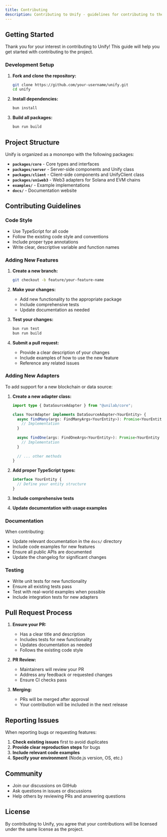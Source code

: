 ```yaml
---
title: Contributing
description: Contributing to Unify - guidelines for contributing to the framework and its packages
---
```


## Getting Started

Thank you for your interest in contributing to Unify! This guide will help you get started with contributing to the project.

### Development Setup

1. **Fork and clone the repository:**
   ```bash
   git clone https://github.com/your-username/unify.git
   cd unify
   ```

2. **Install dependencies:**
   ```bash
   bun install
   ```

3. **Build all packages:**
   ```bash
   bun run build
   ```

## Project Structure

Unify is organized as a monorepo with the following packages:

- **`packages/core`** - Core types and interfaces
- **`packages/server`** - Server-side components and Unify class
- **`packages/client`** - Client-side components and UnifyClient class
- **`packages/uniweb3`** - Web3 adapters for Solana and EVM chains
- **`examples/`** - Example implementations
- **`docs/`** - Documentation website

## Contributing Guidelines

### Code Style

- Use TypeScript for all code
- Follow the existing code style and conventions
- Include proper type annotations
- Write clear, descriptive variable and function names

### Adding New Features

1. **Create a new branch:**
   ```bash
   git checkout -b feature/your-feature-name
   ```

2. **Make your changes:**
   - Add new functionality to the appropriate package
   - Include comprehensive tests
   - Update documentation as needed

3. **Test your changes:**
   ```bash
   bun run test
   bun run build
   ```

4. **Submit a pull request:**
   - Provide a clear description of your changes
   - Include examples of how to use the new feature
   - Reference any related issues

### Adding New Adapters

To add support for a new blockchain or data source:

1. **Create a new adapter class:**
   ```typescript
   import type { DataSourceAdapter } from "@unilab/core";

   class YourAdapter implements DataSourceAdapter<YourEntity> {
     async findMany(args: FindManyArgs<YourEntity>): Promise<YourEntity[]> {
       // Implementation
     }
     
     async findOne(args: FindOneArgs<YourEntity>): Promise<YourEntity | null> {
       // Implementation
     }
     
     // ... other methods
   }
   ```

2. **Add proper TypeScript types:**
   ```typescript
   interface YourEntity {
     // Define your entity structure
   }
   ```

3. **Include comprehensive tests**
4. **Update documentation with usage examples**

### Documentation

When contributing:

- Update relevant documentation in the `docs/` directory
- Include code examples for new features
- Ensure all public APIs are documented
- Update the changelog for significant changes

### Testing

- Write unit tests for new functionality
- Ensure all existing tests pass
- Test with real-world examples when possible
- Include integration tests for new adapters

## Pull Request Process

1. **Ensure your PR:**
   - Has a clear title and description
   - Includes tests for new functionality
   - Updates documentation as needed
   - Follows the existing code style

2. **PR Review:**
   - Maintainers will review your PR
   - Address any feedback or requested changes
   - Ensure CI checks pass

3. **Merging:**
   - PRs will be merged after approval
   - Your contribution will be included in the next release

## Reporting Issues

When reporting bugs or requesting features:

1. **Check existing issues** first to avoid duplicates
2. **Provide clear reproduction steps** for bugs
3. **Include relevant code examples**
4. **Specify your environment** (Node.js version, OS, etc.)

## Community

- Join our discussions on GitHub
- Ask questions in issues or discussions
- Help others by reviewing PRs and answering questions

## License

By contributing to Unify, you agree that your contributions will be licensed under the same license as the project.
